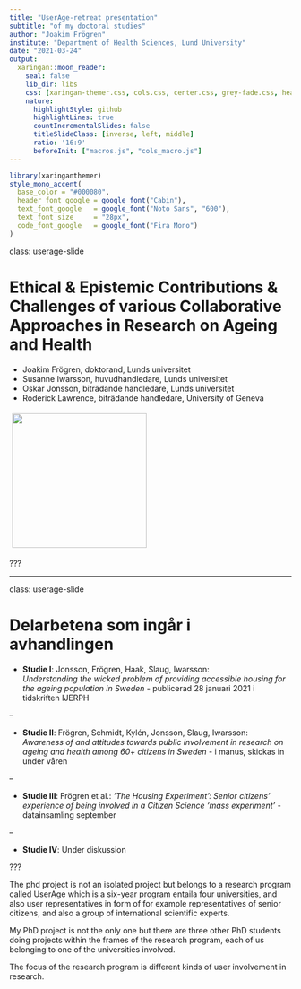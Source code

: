 ```yaml
---
title: "UserAge-retreat presentation"
subtitle: "of my doctoral studies"
author: "Joakim Frögren"
institute: "Department of Health Sciences, Lund University"
date: "2021-03-24"
output:
  xaringan::moon_reader:
    seal: false
    lib_dir: libs
    css: [xaringan-themer.css, cols.css, center.css, grey-fade.css, header-footer.css, navy-slide.css, userage-slide.css]
    nature:
      highlightStyle: github
      highlightLines: true
      countIncrementalSlides: false
      titleSlideClass: [inverse, left, middle]
      ratio: '16:9'
      beforeInit: ["macros.js", "cols_macro.js"]
---
```


```r
library(xaringanthemer)
style_mono_accent(
  base_color = "#000080",
  header_font_google = google_font("Cabin"),
  text_font_google   = google_font("Noto Sans", "600"),
  text_font_size     = "28px",
  code_font_google   = google_font("Fira Mono")
)
```


class: userage-slide

# Ethical & Epistemic Contributions & Challenges of various Collaborative Approaches in Research on Ageing and Health

 - Joakim Frögren, doktorand, Lunds universitet
 - Susanne Iwarsson, huvudhandledare, Lunds universitet
 - Oskar Jonsson, biträdande handledare, Lunds universitet
 - Roderick Lawrence, biträdande handledare, University of Geneva

<img src="images/case-logo-svensk.png" width="240px" style="vertical-align:middle;margin:5px 5px">

???


---

class: userage-slide

# Delarbetena som ingår i avhandlingen


- **Studie I**: Jonsson, Frögren, Haak, Slaug, Iwarsson:<br>*Understanding the wicked problem of providing accessible housing for the ageing population in Sweden* - publicerad 28 januari 2021 i tidskriften IJERPH

--

- **Studie II**: Frögren, Schmidt, Kylén, Jonsson, Slaug, Iwarsson:<br>*Awareness of and attitudes towards public involvement in research on ageing and health among 60+ citizens in Sweden* - i manus, skickas in under våren

--

- **Studie III**: Frögren et al.: *’The Housing Experiment’: Senior citizens' experience of being involved in a Citizen Science 'mass experiment’* - datainsamling september

--

- **Studie IV**: Under diskussion


???

The phd project is not an isolated project but belongs to a research program called UserAge which is a six-year program entaila four universities, and also user representatives in form of for example representatives of senior citizens, and also a group of international scientific experts.

My PhD project is not the only one but there are three other PhD students doing projects within the frames of the research program, each of us belonging to one of the universities involved.

The focus of the research program is different kinds of user involvement in research. 
